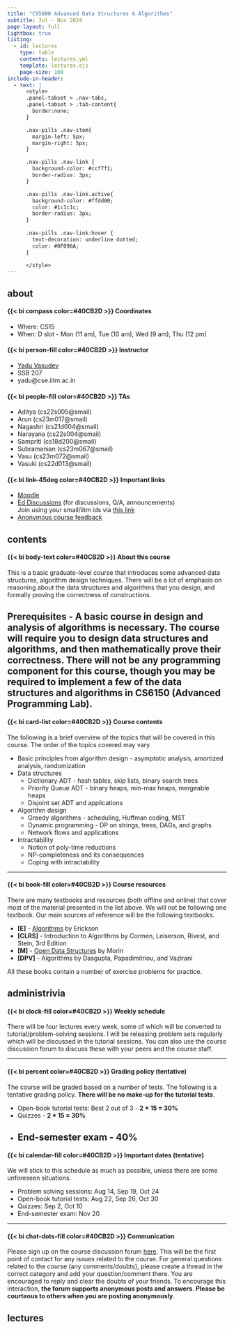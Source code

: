 ```yaml
---
title: "CS5800 Advanced Data Structures & Algorithms"
subtitle: Jul - Nov 2024
page-layout: full
lightbox: true
listing:
  - id: lectures
    type: table
    contents: lectures.yml
    template: lectures.ejs
    page-size: 100
include-in-header: 
  - text: |
      <style>
      .panel-tabset > .nav-tabs,
      .panel-tabset > .tab-content{
        border:none;
      }

      .nav-pills .nav-item{
        margin-left: 5px;
        margin-right: 5px;
      }

      .nav-pills .nav-link {
        background-color: #ccf7f1;
        border-radius: 3px;
      }

      .nav-pills .nav-link.active{
        background-color: #ffdd00; 
        color: #1c1c1c;
        border-radius: 3px;
      }
      
      .nav-pills .nav-link:hover {
        text-decoration: underline dotted;
        color: #0F096A;
      }

      </style>
---
```


::: nav-pills
::: panel-tabset

## about

::: {.grid}

::: {.g-col-6}

####  {{< bi compass color=#40CB2D >}} Coordinates

- Where: CS15
- When: D slot - Mon (11 am), Tue (10 am), Wed (9 am), Thu (12 pm)


#### {{< bi person-fill color=#40CB2D >}} Instructor
- [Yadu Vasudev](https://yaduvasudev.github.io/)
- SSB 207
- yadu@cse.iitm.ac.in

#### {{< bi people-fill color=#40CB2D >}} TAs
- Aditya (cs22s005@smail)
- Arun (cs23m017@smail)
- Nagashri (cs21d004@smail)
- Narayana (cs22s004@smail)
- Sampriti (cs18d200@smail)
- Subramanian (cs23m067@smail)
- Vasu (cs23m072@smail)
- Vasuki (cs22d013@smail)

:::

::: {.g-col-6}

#### {{< bi link-45deg color=#40CB2D >}} Important links

- [Moodle](https://courses.iitm.ac.in/course/view.php?id=4902) 
- [Ed Discussions](https://edstem.org/us/courses/61145/discussion/) (for discussions, Q/A, announcements) \
  Join using your smail/iitm ids via [this link](https://edstem.org/us/join/MQYjkx)
- [Anonymous course feedback](https://forms.gle/st9ZZtom2DkzviV99)

:::

:::


## contents

::: {.grid}

::: {.g-col-10}

#### {{< bi body-text color=#40CB2D >}} About this course

This is a basic graduate-level course that introduces some advanced data structures, algorithm design techniques. There will be a lot of emphasis on reasoning about the data structures and algorithms that you design, and formally proving the correctness of constructions. 

**Prerequisites** - A basic course in design and analysis of algorithms is necessary. The course will require you to design data structures and algorithms, and then mathematically prove their correctness. There **will not be any programming component** for this course, though you may be required to implement a few of the data structures and algorithms in CS6150 (Advanced Programming Lab).
---

#### {{< bi card-list color=#40CB2D >}} Course contents

The following is a brief overview of the topics that will be covered in this course. The order of the topics covered may vary.

- Basic principles from algorithm design - asymptotic analysis, amortized analysis, randomization
- Data structures 
  - Dictionary ADT - hash tables, skip lists, binary search trees
  - Priority Queue ADT - binary heaps, min-max heaps, mergeable heaps
  - Disjoint set ADT and applications
- Algorithm design
  - Greedy algorithms - scheduling, Huffman coding, MST
  - Dynamic programming - DP on strings, trees, DAGs, and graphs
  - Network flows and applications
- Intractability 
  - Notion of poly-time reductions
  - NP-completeness and its consequences
  - Coping with intractability
  
---

#### {{< bi book-fill color=#40CB2D >}} Course resources

There are many textbooks and resources (both offline and online) that cover most of the material presented in the list above. We will not be following one textbook. Our main sources of reference will be the following textbooks.

- **[E]** - [Algorithms](https://jeffe.cs.illinois.edu/teaching/algorithms/book/Algorithms-JeffE.pdf) by Erickson
- **[CLRS]** - Introduction to Algorithms by Cormen, Leiserson, Rivest, and Stein, 3rd Edition
- **[M]** - [Open Data Structures](https://opendatastructures.org/) by Morin
- **[DPV]** - Algorithms by Dasgupta, Papadimitriou, and Vazirani

All these books contain a number of exercise problems for practice.

:::

:::

## administrivia

::: {.grid}

::: {.g-col-10}

#### {{< bi clock-fill color=#40CB2D >}} Weekly schedule

There will be four lectures every week, some of which will be converted to tutorial/problem-solving sessions. I will be releasing problem sets regularly which will be discussed in the tutorial sessions. You can also use the course discussion forum to discuss these with your peers and the course staff.

---

#### {{< bi percent color=#40CB2D >}} Grading policy (tentative)

The course will be graded based on a number of tests. The following is a tentative grading policy. **There will be no make-up for the tutorial tests**.

- Open-book tutorial tests: Best 2 out of 3 - **2 * 15 = 30%**
- Quizzes - **2 * 15 = 30%**
- End-semester exam - **40%**
---

#### {{< bi calendar-fill color=#40CB2D >}} Important dates (tentative)

We will stick to this schedule as much as possible, unless there are some unforeseen situations.

::: {.callout-tip appearance="simple"}

 - Problem solving sessions: Aug 14, Sep 19, Oct 24
 - Open-book tutorial tests: Aug 22, Sep 26, Oct 30
 - Quizzes: Sep 2, Oct 10
 - End-semester exam: Nov 20

::: 

---

#### {{< bi chat-dots-fill color=#40CB2D >}} Communication

Please sign up on the course discussion forum [here](https://edstem.org/us/join/MQYjkx). This will be the first point of contact for any issues related to the course. For general questions related to the course (any comments/doubts), please create a thread in the correct category and add your question/comment there. You are encouraged to reply and clear the doubts of your friends. To encourage this interaction, **the forum supports anonymous posts and answers**. **Please be courteous to others when you are posting anonymously**.

:::

:::

## lectures

::: {#lectures}


:::

:::

:::
